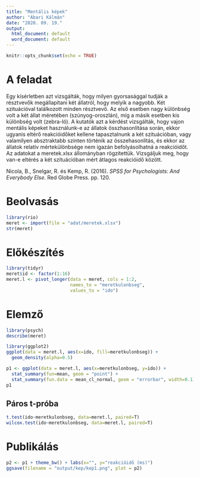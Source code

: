 ```yaml
---
title: "Mentális képek"
author: "Abari Kálmán"
date: "2020. 09. 19."
output:
  html_document: default
  word_document: default
---
```


```r
knitr::opts_chunk$set(echo = TRUE)
```

# A feladat

Egy kísérletben azt vizsgálták, hogy milyen gyorsasággal tudják a résztvevők megállapítani két állatról, hogy melyik a nagyobb. Két szituációval találkozott minden résztvevő. Az első esetben nagy különbség volt a két állat méretében (szúnyog-oroszlán), míg a másik esetben kis különbség volt (zebra-ló). A kutatók azt a kérdést vizsgálták, hogy vajon mentális képeket használunk-e az állatok összhasonlítása során, ekkor ugyanis eltérő reakcióidőket kellene tapasztalnunk a két szituációban, vagy valamilyen absztraktabb szinten történik az összehasonlítás, és ekkor az állatok relatív mértekülönbsége nem igazán befolyásolhatná a reakcióidőt. Az adatokat a meretek.xlsx állományban rögzítettük. Vizsgáljuk meg, hogy van-e eltérés a két szituációban mért átlagos reakcióidő között.

Nicola, B., Snelgar, R. és Kemp, R. (2016). *SPSS for Psychologists: And Everybody Else.* Red Globe Press. pp. 120.

# Beolvasás

```r
library(rio)
meret <- import(file = "adat/meretek.xlsx")
str(meret)
```



# Előkészítés

```r
library(tidyr)
meret$id <- factor(1:16)
meret.l <- pivot_longer(data = meret, cols = 1:2,
                        names_to = "meretkulonbseg",
                        values_to = "ido")
```


# Elemző

```r
library(psych)
describe(meret)

library(ggplot2)
ggplot(data = meret.l, aes(x=ido, fill=meretkulonbseg)) + 
  geom_density(alpha=0.5)

p1 <- ggplot(data = meret.l, aes(x=meretkulonbseg, y=ido)) + 
  stat_summary(fun=mean, geom = "point") +
  stat_summary(fun.data = mean_cl_normal, geom = "errorbar", width=0.1)
p1

```



## Páros t-próba


```r
t.test(ido~meretkulonbseg, data=meret.l, paired=T)
wilcox.test(ido~meretkulonbseg, data=meret.l, paired=T)

```





# Publikálás

```r
p2 <- p1 + theme_bw() + labs(x="", y="reakcióidő (ms)")
ggsave(filename = "output/kep/kep1.png", plot = p2)

```





